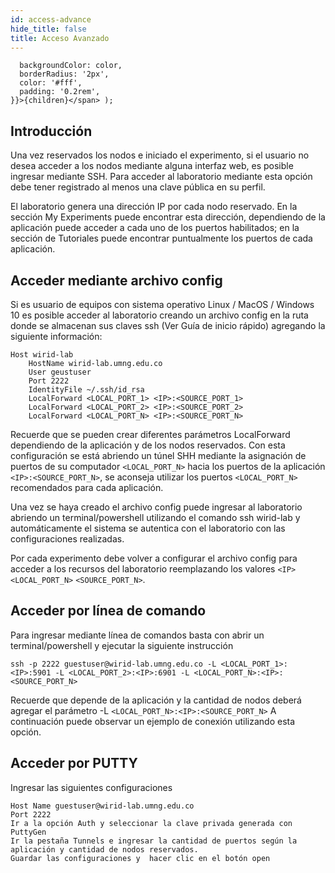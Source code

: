```yaml
---
id: access-advance
hide_title: false
title: Acceso Avanzado
---
```


      backgroundColor: color,
      borderRadius: '2px',
      color: '#fff',
      padding: '0.2rem',
    }}>{children}</span> );




## Introducción

Una vez reservados los nodos e iniciado el experimento, si el usuario no desea acceder a los nodos mediante alguna interfaz web, es posible ingresar mediante SSH. Para acceder al laboratorio mediante esta opción debe tener registrado al menos una clave pública en su perfil. 

El laboratorio genera una dirección IP por cada nodo reservado. En la sección My Experiments puede encontrar esta dirección, dependiendo de la aplicación puede acceder a cada uno de los puertos habilitados; en la sección de Tutoriales puede encontrar puntualmente los puertos de cada aplicación.



## Acceder mediante archivo config
Si es usuario de equipos con sistema operativo Linux / MacOS / Windows 10 es posible acceder al laboratorio creando un archivo config en la ruta donde se almacenan sus claves ssh (Ver Guía de inicio rápido)  agregando la siguiente información:
```
Host wirid-lab
    HostName wirid-lab.umng.edu.co
    User geustuser
    Port 2222
    IdentityFile ~/.ssh/id_rsa
    LocalForward <LOCAL_PORT_1> <IP>:<SOURCE_PORT_1>
    LocalForward <LOCAL_PORT_2> <IP>:<SOURCE_PORT_2>
    LocalForward <LOCAL_PORT_N> <IP>:<SOURCE_PORT_N>
```
Recuerde que se pueden crear diferentes parámetros LocalForward dependiendo de la aplicación y de los nodos reservados. Con esta configuración se está abriendo un túnel SHH mediante la asignación de puertos de su computador `<LOCAL_PORT_N>`  hacia los puertos de la aplicación `<IP>:<SOURCE_PORT_N>`, se aconseja utilizar los puertos `<LOCAL_PORT_N>` recomendados para cada aplicación.

Una vez se haya creado el archivo config  puede ingresar al laboratorio abriendo un terminal/powershell utilizando el  comando ssh wirid-lab y automáticamente el sistema se autentica con el laboratorio con las configuraciones realizadas.



Por cada experimento debe volver a configurar el archivo config para acceder a los recursos del laboratorio reemplazando los valores `<IP>` `<LOCAL_PORT_N>` `<SOURCE_PORT_N>`.

## Acceder por línea de comando
Para ingresar mediante línea de comandos basta con abrir un terminal/powershell y ejecutar la siguiente instrucción
```
ssh -p 2222 guestuser@wirid-lab.umng.edu.co -L <LOCAL_PORT_1>:<IP>:5901 -L <LOCAL_PORT_2>:<IP>:6901 -L <LOCAL_PORT_N>:<IP>:<SOURCE_PORT_N> 
```

Recuerde que depende de la aplicación y la cantidad  de nodos deberá agregar el parámetro -L `<LOCAL_PORT_N>:<IP>:<SOURCE_PORT_N>`
A continuación puede observar un ejemplo de conexión utilizando esta opción.



## Acceder por PUTTY


Ingresar las siguientes configuraciones
```
Host Name guestuser@wirid-lab.umng.edu.co
Port 2222
Ir a la opción Auth y seleccionar la clave privada generada con PuttyGen
Ir la pestaña Tunnels e ingresar la cantidad de puertos según la aplicación y cantidad de nodos reservados.
Guardar las configuraciones y  hacer clic en el botón open 
```


 